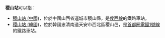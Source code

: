 '''稷山站'''可以指：

* [[稷山站_(中國)|稷山站 (中國)]]，位於中國山西省運城市稷山縣，是[[侯西線|侯西線]]的鐵路車站。
* [[稷山站_(韓國)|稷山站 (韓國)]]，位於韓國忠清南道天安市西北區稷山邑，是[[首都圈電鐵1號線|首都圈電鐵1號線]]的鐵路車站。

{{disambig|cat=三字車站名消歧義}}